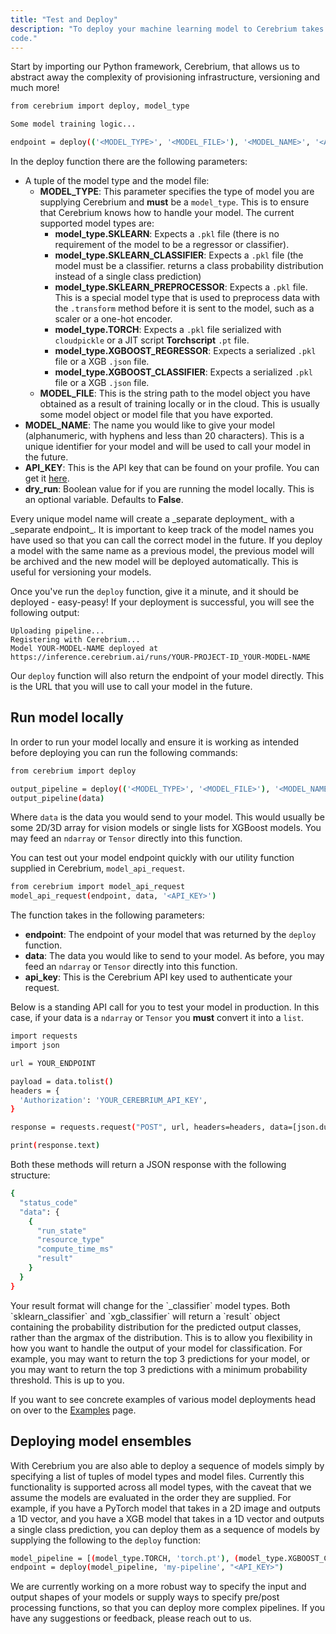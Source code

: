 ```yaml
---
title: "Test and Deploy"
description: "To deploy your machine learning model to Cerebrium takes just 2 lines of
code."
---
```


Start by importing our Python framework, Cerebrium, that allows us to abstract
away the complexity of provisioning infrastructure, versioning and much more!

```bash
from cerebrium import deploy, model_type

Some model training logic...

endpoint = deploy(('<MODEL_TYPE>', '<MODEL_FILE>'), '<MODEL_NAME>', '<API_KEY>', dry_run=False)
```

In the deploy function there are the following parameters:

- A tuple of the model type and the model file:
  - **MODEL_TYPE**: This parameter specifies the type of model you are supplying
    Cerebrium and **must** be a `model_type`. This is to ensure that Cerebrium
    knows how to handle your model. The current supported model types are:
    - **model_type.SKLEARN**: Expects a `.pkl` file (there is no requirement of
      the model to be a regressor or classifier).
    - **model_type.SKLEARN_CLASSIFIER**: Expects a `.pkl` file (the model must
      be a classifier. returns a class probability distribution instead of a
      single class prediction)
    - **model_type.SKLEARN_PREPROCESSOR**: Expects a `.pkl` file. This is a
      special model type that is used to preprocess data with the `.transform` method before it is sent to
      the model, such as a scaler or a one-hot encoder.
    - **model_type.TORCH**: Expects a `.pkl` file serialized with
      `cloudpickle` or a JIT script **Torchscript** `.pt` file.
    - **model_type.XGBOOST_REGRESSOR**: Expects a serialized `.pkl` file or a
      XGB `.json` file.
    - **model_type.XGBOOST_CLASSIFIER**: Expects a serialized `.pkl` file or a
      XGB `.json` file.
  - **MODEL_FILE**: This is the string path to the model object you have
    obtained as a result of training locally or in the cloud. This is usually
    some model object or model file that you have exported.
- **MODEL_NAME**: The name you would like to give your model (alphanumeric, with
  hyphens and less than 20 characters). This is a unique identifier for your
  model and will be used to call your model in the future.
- **API_KEY**: This is the API key that can be found on your profile. You can
  get it [here](https://dashboard.cerebrium.ai/).
- **dry_run**: Boolean value for if you are running the model locally. This is
  an optional variable. Defaults to **False**.

<Note>
  Every unique model name will create a _separate deployment_ with a _separate
  endpoint_. It is important to keep track of the model names you have used so
  that you can call the correct model in the future. If you deploy a model with
  the same name as a previous model, the previous model will be archived and the
  new model will be deployed automatically. This is useful for versioning your
  models.
</Note>

Once you've run the `deploy` function, give it a minute, and it should be
deployed - easy-peasy! If your deployment is successful, you will see the
following output:

```
Uploading pipeline...
Registering with Cerebrium...
Model YOUR-MODEL-NAME deployed at https://inference.cerebrium.ai/runs/YOUR-PROJECT-ID_YOUR-MODEL-NAME
```

Our `deploy` function will also return the endpoint of your model directly. This
is the URL that you will use to call your model in the future.

## Run model locally

In order to run your model locally and ensure it is working as intended before
deploying you can run the following commands:

```bash
from cerebrium import deploy

output_pipeline = deploy(('<MODEL_TYPE>', '<MODEL_FILE>'), '<MODEL_NAME>', '<API_KEY>', dry_run=True)
output_pipeline(data)
```

Where `data` is the data you would send to your model. This would usually be
some 2D/3D array for vision models or single lists for XGBoost models. You may
feed an `ndarray` or `Tensor` directly into this function.

You can test out your model endpoint quickly with our utility function supplied
in Cerebrium, `model_api_request`.

```bash
from cerebrium import model_api_request
model_api_request(endpoint, data, '<API_KEY>')
```

The function takes in the following parameters:

- **endpoint**: The endpoint of your model that was returned by the `deploy`
  function.
- **data**: The data you would like to send to your model. As before, you may
  feed an `ndarray` or `Tensor` directly into this function.
- **api_key**: This is the Cerebrium API key used to authenticate your request.

Below is a standing API call for you to test your model in production. In this
case, if your data is a `ndarray` or `Tensor` you **must** convert it into a
`list`.

```bash
import requests
import json

url = YOUR_ENDPOINT

payload = data.tolist()
headers = {
  'Authorization': 'YOUR_CEREBRIUM_API_KEY',
}

response = requests.request("POST", url, headers=headers, data=[json.dumps(payload)])

print(response.text)
```

Both these methods will return a JSON response with the following structure:

```bash
{
  "status_code"
  "data": {
    {
      "run_state"
      "resource_type"
      "compute_time_ms"
      "result"
    }
  }
}
```

<Note>
  Your result format will change for the `_classifier` model types. Both
  `sklearn_classifier` and `xgb_classifier` will return a `result` object
  containing the probability distribution for the predicted output classes,
  rather than the argmax of the distribution. This is to allow you flexibility
  in how you want to handle the output of your model for classification. For
  example, you may want to return the top 3 predictions for your model, or you
  may want to return the top 3 predictions with a minimum probability threshold.
  This is up to you.
</Note>

If you want to see concrete examples of various model deployments head on over
to the [Examples](/Cerebrium/examples) page.

## Deploying model ensembles

With Cerebrium you are also able to deploy a sequence of models simply by
specifying a list of tuples of model types and model files. Currently this
functionality is supported across all model types, with the caveat that we
assume the models are evaluated in the order they are supplied. For example, if
you have a PyTorch model that takes in a 2D image and outputs a 1D vector, and
you have a XGB model that takes in a 1D vector and outputs a single class
prediction, you can deploy them as a sequence of models by supplying the
following to the `deploy` function:

```bash
model_pipeline = [(model_type.TORCH, 'torch.pt'), (model_type.XGBOOST_CLASSIFIER, 'xgb.json')]
endpoint = deploy(model_pipeline, 'my-pipeline', "<API_KEY>")
```

We are currently working on a more robust way to specify the input and output
shapes of your models or supply ways to specify pre/post processing functions,
so that you can deploy more complex pipelines. If you have any suggestions or
feedback, please reach out to us.

